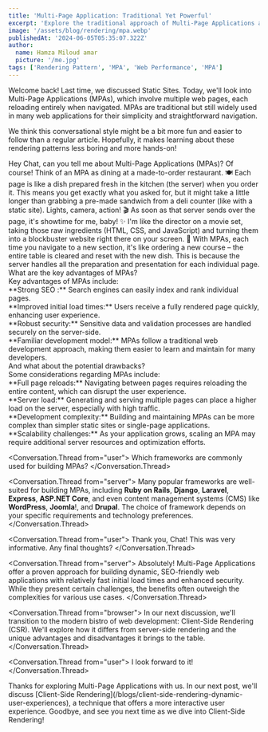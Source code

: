 ```yaml
---
title: 'Multi-Page Application: Traditional Yet Powerful'
excerpt: 'Explore the traditional approach of Multi-Page Applications and understand their continued relevance in web development.'
image: '/assets/blog/rendering/mpa.webp'
publishedAt: '2024-06-05T05:35:07.322Z'
author:
  name: Hamza Miloud amar
  picture: '/me.jpg'
tags: ['Rendering Pattern', 'MPA', 'Web Performance', 'MPA']
---
```


Welcome back! Last time, we discussed Static Sites. Today, we'll look into Multi-Page Applications (MPAs), which involve multiple web pages, each reloading entirely when navigated. MPAs are traditional but still widely used in many web applications for their simplicity and straightforward navigation.

We think this conversational style might be a bit more fun and easier to follow than a regular article. Hopefully, it makes learning about these rendering patterns less boring and more hands-on!

<Conversation>
  <Conversation.Thread from="user">
   Hey Chat, can you tell me about Multi-Page Applications (MPAs)?
  </Conversation.Thread>
  <Conversation.Thread from="server">
   Of course! Think of an MPA as dining at a made-to-order restaurant. 🍽️ Each page is like a dish prepared fresh in the kitchen (the server) when you order it. This means you get exactly what you asked for, but it might take a little longer than grabbing a pre-made sandwich from a deli counter (like with a static site).
  </Conversation.Thread>
  <Conversation.Thread from="browser">
    Lights, camera, action! 🎬 As soon as that server sends over the page, it's showtime for me, baby! ✨ I'm like the director on a movie set, taking those raw ingredients (HTML, CSS, and JavaScript) and turning them into a blockbuster website right there on your screen. 🍿
  </Conversation.Thread>
  <Conversation.Thread from="server">
    With MPAs, each time you navigate to a new section, it's like ordering a new course – the entire table is cleared and reset with the new dish. This is because the server handles all the preparation and presentation for each individual page.
  </Conversation.Thread>
  <Conversation.Thread from="user">
    What are the key advantages of MPAs?
  </Conversation.Thread>
  <Conversation.Thread from="server">
    <div>Key advantages of MPAs include:  </div>
    <div>**Strong SEO :** Search engines can easily index and rank individual pages.  </div>
    <div>**Improved initial load times:** Users receive a fully rendered page quickly, enhancing user experience.  </div>
    <div>**Robust security:** Sensitive data and validation processes are handled securely on the server-side.  </div>
    <div>**Familiar development model:** MPAs follow a traditional web development approach, making them easier to learn and maintain for many developers.  </div>
  </Conversation.Thread>
<Conversation.Thread from="user">
  And what about the potential drawbacks?
</Conversation.Thread>
<Conversation.Thread from="browser">
  <div>Some considerations regarding MPAs include:</div>
<div>
  **Full page reloads:** Navigating between pages requires reloading
  the entire content, which can disrupt the user experience.
</div>
<div>
  **Server load:** Generating and serving multiple pages can place a
  higher load on the server, especially with high traffic.
</div>
<div>
  **Development complexity:** Building and maintaining MPAs can be
  more complex than simpler static sites or single-page applications.
</div>
<div>
  **Scalability challenges:** As your application grows, scaling an
  MPA may require additional server resources and optimization
  efforts.
</div>
</Conversation.Thread>

<Conversation.Thread from="user">
  Which frameworks are commonly used for building MPAs?
</Conversation.Thread>

<Conversation.Thread from="server">
  Many popular frameworks are well-suited for building MPAs, including
  **Ruby on Rails**, **Django**, **Laravel**, **Express**, **ASP.NET
  Core**, and even content management systems (CMS) like
  **WordPress**, **Joomla**!, and **Drupal**. The choice of framework
  depends on your specific requirements and technology preferences.
</Conversation.Thread>

<Conversation.Thread from="user">
  Thank you, Chat! This was very informative. Any final thoughts?
</Conversation.Thread>

<Conversation.Thread from="server">
  Absolutely! Multi-Page Applications offer a proven approach for
  building dynamic, SEO-friendly web applications with relatively fast
  initial load times and enhanced security. While they present certain
  challenges, the benefits often outweigh the complexities for various
  use cases.
</Conversation.Thread>

<Conversation.Thread from="browser">
  In our next discussion, we'll transition to the modern bistro of web
  development: Client-Side Rendering (CSR). We'll explore how it
  differs from server-side rendering and the unique advantages and
  disadvantages it brings to the table.
</Conversation.Thread>

<Conversation.Thread from="user">
  I look forward to it!
</Conversation.Thread>

  </Conversation>
Thanks for exploring Multi-Page Applications with us. In our next post,
we'll discuss [Client-Side Rendering](/blogs/client-side-rendering-dynamic-user-experiences), a technique that offers a more interactive
user experience. Goodbye, and see you next time as we dive into Client-Side
Rendering!
